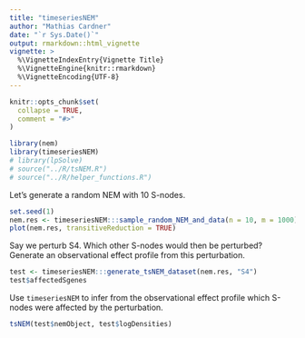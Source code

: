 ```yaml
---
title: "timeseriesNEM"
author: "Mathias Cardner"
date: "`r Sys.Date()`"
output: rmarkdown::html_vignette
vignette: >
  %\VignetteIndexEntry{Vignette Title}
  %\VignetteEngine{knitr::rmarkdown}
  %\VignetteEncoding{UTF-8}
---
```


```r
knitr::opts_chunk$set(
  collapse = TRUE,
  comment = "#>"
)
```

```r
library(nem)
library(timeseriesNEM)
# library(lpSolve)
# source("../R/tsNEM.R")
# source("../R/helper_functions.R")
```

Let's generate a random NEM with 10 S-nodes.

```r
set.seed(1)
nem.res <- timeseriesNEM:::sample_random_NEM_and_data(n = 10, m = 1000)
plot(nem.res, transitiveReduction = TRUE)
```

Say we perturb S4. Which other S-nodes would then be perturbed? Generate an observational effect profile from this perturbation.

```r
test <- timeseriesNEM:::generate_tsNEM_dataset(nem.res, "S4")
test$affectedSgenes
```

Use `timeseriesNEM` to infer from the observational effect profile which S-nodes were affected by the perturbation.

```r
tsNEM(test$nemObject, test$logDensities)
```
